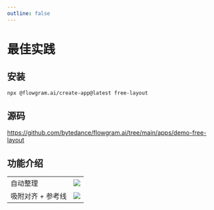 ```yaml
---
outline: false
---
```



# 最佳实践


<div className='light-mode'>
  <FreeFeatureOverview />
</div>

## 安装

```bash
npx @flowgram.ai/create-app@latest free-layout
```

## 源码

https://github.com/bytedance/flowgram.ai/tree/main/apps/demo-free-layout


## 功能介绍

<table className="rs-table">
  <tr>
    <td>
      自动整理
    </td>
    <td>
      <div className="rs-center">
        <img src="@/public/free-layout/autolayout.gif"  />
      </div>
    </td>
  </tr>
  <tr>
    <td>
      吸附对齐 + 参考线
    </td>
    <td>
      <div className="rs-center">
        <img src="@/public/free-layout/snap.gif"  />
      </div>
    </td>
  </tr>
</table>
